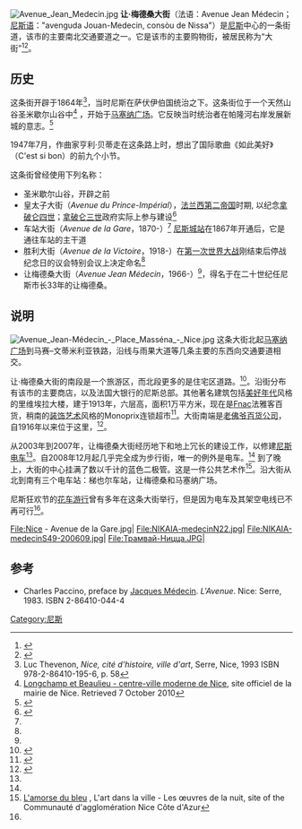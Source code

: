 [[File:Avenue_Jean_Medecin.jpg|thumb]]
'''让·梅德桑大街'''（法语：Avenue Jean Médecin；[[尼斯语|尼斯语]]："avenguda Jouan-Medecin, consòu de Nissa"）是[[尼斯|尼斯]]中心的一条街道，该市的主要南北交通要道之一。它是该市的主要购物街，被居民称为“大街”<ref>{{cite book |first=Jean-Claude |last=Bouvier |title=Les noms de rues disent la ville |publisher=Christine Bonneton |year=2007 |isbn=978-2-86253-413-8 |page=208 |url=http://books.google.fr/books?id=gEJBpzg9CXEC&printsec=frontcover&dq=Les+noms+de+rues+disent+la+ville&hl=fr&ei=5LusTIvqFtC84Aa5wrnaBw&sa=X&oi=book_result&ct=result&resnum=1&ved=0CDAQ6AEwAA#v=onepage&q&f=false |language=fr }}{{dead link|date=2018年4月 |bot=InternetArchiveBot |fix-attempted=yes }}</ref><ref>{{cite book |first1=Jean-Claude |last1=Bouvier |first2=Jean-Marie |last2=Guillon |title=La toponymie urbaine : significations et enjeux: actes du colloque tenu à Aix-en-Provence, 11-12 décembre 1998 |publisher=L'Harmattan |year=2001 |isbn=978-2-7475-0656-4 |page=243 |url=http://books.google.fr/books?id=SDSwhARpjYAC&pg=PA243&dq=avenue+jean+m%C3%A9decin&hl=fr&ei=5risTM2_Lpjc4waW6p3cCA&sa=X&oi=book_result&ct=result&resnum=9&ved=0CFQQ6AEwCA#v=onepage&q=%20m%C3%A9decin&f=false |language=fr |access-date=2016-06-24 |archive-date=2018-10-04 |archive-url=https://web.archive.org/web/20181004150544/https://books.google.fr/books?id=SDSwhARpjYAC&pg=PA243&dq=avenue+jean+m%C3%A9decin&hl=fr&ei=5risTM2_Lpjc4waW6p3cCA&sa=X&oi=book_result&ct=result&resnum=9&ved=0CFQQ6AEwCA#v=onepage&q=%20m%C3%A9decin&f=false |dead-url=no }}</ref>。

==历史==
这条街开辟于1864年<ref>Luc Thevenon, ''Nice, cité d'histoire, ville d'art'', Serre, Nice, 1993 ISBN 978-2-86410-195-6, p. 58</ref>，当时尼斯在萨伏伊伯国统治之下。这条街位于一个天然山谷圣米歇尔山谷中<ref name="mairie">[http://www.nice.fr/Culture/Centre-du-patrimoine/Publications-Les-Fiches-Patrimoine/LONGCHAMP-ET-BEAULIEU-centre-ville-moderne-de-Nice Longchamp et Beaulieu - centre-ville moderne de Nice]{{Dead link|date=2018年11月 |bot=InternetArchiveBot |fix-attempted=yes }}, site officiel de la mairie de Nice. Retrieved 7 October 2010</ref> ，开始于[[马塞纳广场|马塞纳广场]]。它反映当时统治者在帕隆河右岸发展新城的意志。<ref>{{cite book |first=Philippe |last=Graff |title=L'exception urbaine: Nice, de la Renaissance au Consiglio d'Ornato |publisher=Parenthèses |year=2000 |isbn=978-2-86364-066-1 |page=139 |url=http://books.google.fr/books?id=qrdkmR6TAcoC&printsec=frontcover&source=gbs_ge_summary_r&cad=0#v=onepage&q&f=false |language=fr |access-date=2016-06-24 |archive-date=2017-12-01 |archive-url=https://web.archive.org/web/20171201042136/https://books.google.fr/books?id=qrdkmR6TAcoC&printsec=frontcover&source=gbs_ge_summary_r&cad=0#v=onepage&q&f=false |dead-url=no }}</ref>

1947年7月，作曲家亨利·贝蒂走在这条路上时，想出了国际歌曲《如此美好》（C'est si bon）的前九个小节。

这条街曾经使用下列名称：
*圣米歇尔山谷，开辟之前
* 皇太子大街（''Avenue du Prince-Impérial''），[[法兰西第二帝国|法兰西第二帝国]]时期, 以纪念[[拿破仑四世|拿破仑四世]]；[[拿破仑三世|拿破仑三世]]政府实际上参与建设<ref name="isnard">{{cite book |chapter=Avenue Jean-Médecin |first=Marguerite and Roger |last=Isnard |title=Per Carriera: dictionnaire historique et anecdotique des rues de Nice'' |year=2003 |edition=3rd|publisher=Serre éditeur |place=Nice |isbn=2-86410-388-5 |url=http://www.nicerendezvous.com/car/avenue-jean-medecin.html |language=fr}}</ref>
*车站大街（''Avenue de la Gare''，1870-）<ref name="isnard"/> [[尼斯城站|尼斯城站]]在1867年开通后，它是通往车站的主干道 
*胜利大街（''Avenue de la Victoire''，1918-）在[[第一次世界大战|第一次世界大战]]刚结束后停战纪念日的议会特别会议上决定命名<ref name="isnard"/>
*让梅德桑大街（''Avenue Jean Médecin''，1966-）<ref name="mairie"/>，得名于在二十世纪任尼斯市长33年的让梅德桑。

==说明==
[[File:Avenue_Jean-Médecin_-_Place_Masséna_-_Nice.jpg|thumb]]
这条大街北起[[马塞纳广场|马塞纳广场]]到马赛–文蒂米利亚铁路，沿线与雨果大道等几条主要的东西向交通要道相交。

让·梅德桑大街的南段是一个旅游区，而北段更多的是住宅区道路。<ref name="caprani">{{cite book |first=Isabelle H. |last=Caprani |title=La construction urbaine des formes de représentation dans le contexte des relations interethniques : les leçons d'un quartier du centre-ville de Nice |volume=421, XXII |publisher=Peter Lang |place=Berne |year=2008 |isbn=978-3-03911-501-3 |page=194 |url=http://books.google.fr/books?id=ChrcH2dM5e4C&pg=PA20&dq=La+construction+urbaine+des+formes+de+repr%C3%A9sentation+dans+le+contexte+des&hl=fr&ei=dresTKiwGcjP4gacwI3mCA&sa=X&oi=book_result&ct=result&resnum=1&ved=0CCsQ6AEwAA#v=onepage&q&f=false |language=fr |access-date=2016-06-24 |archive-date=2013-12-08 |archive-url=https://web.archive.org/web/20131208021612/http://books.google.fr/books?id=ChrcH2dM5e4C&pg=PA20&dq=La+construction+urbaine+des+formes+de+repr%C3%A9sentation+dans+le+contexte+des&hl=fr&ei=dresTKiwGcjP4gacwI3mCA&sa=X&oi=book_result&ct=result&resnum=1&ved=0CCsQ6AEwAA#v=onepage&q&f=false |dead-url=no }}</ref>。沿街分布有该市的主要商店，以及法国大银行的尼斯总部。其他著名建筑包括[[美好年代|美好年代]]风格的里维埃拉大楼，建于1913年，六层高，面积1万平方米，现在是[[Fnac|Fnac]]法雅客百货，稍南的[[装饰艺术|装饰艺术]]风格的Monoprix连锁超市<ref>{{cite journal |title=À Nice, l'avenue Jean-Médecin se prépare au tramway |journal=Libre Service Actualités |date=6 November 2003 |url=http://www.lsa-conso.fr/a-nice-l-avenue-jean-medecin-se-prepare-au-tramway,72114 |language=fr |author= |access-date=2016-06-24 |archive-url=https://web.archive.org/web/20160624104439/http://www.lsa-conso.fr/a-nice-l-avenue-jean-medecin-se-prepare-au-tramway,72114 |archive-date=2016-06-24 |dead-url=yes }}</ref>。大街南端是[[老佛爷百货公司|老佛爷百货公司]]，自1916年以来位于这里，<ref>{{cite journal |first=Shoshana-Rose |last=Marzel |title=Théophile Bader, co-fondateur des Galeries Lafayette |journal=Archives Juives |date=February 2004 |volume=37 |pages=135–138 |url=http://www.cairn.info/revue-archives-juives-2004-2-page-135.htm |language=fr |access-date=2016-06-24 |archive-date=2016-06-28 |archive-url=https://web.archive.org/web/20160628074558/http://www.cairn.info/revue-archives-juives-2004-2-page-135.htm |dead-url=no }}</ref>。

从2003年到2007年，让梅德桑大街经历地下和地上冗长的建设工作，以修建[[尼斯电车|尼斯电车]]<ref name="nrv"/>。自2008年12月起几乎完全成为步行街，唯一的例外是电车。<ref name="nrv"/> 到了晚上，大街的中心挂满了数以千计的蓝色二极管。这是一件公共艺术作<ref>[http://www.agglo-nice.fr/culture%2Dtourisme/oeuvres-de-la-nuit.htm L'amorse du bleu] {{Wayback|url=http://www.agglo-nice.fr/culture%2Dtourisme/oeuvres-de-la-nuit.htm |date=20081115151410 }}, L'art dans la ville - Les œuvres de la nuit, site of the Communauté d'agglomération Nice Côte d'Azur</ref>。沿大街从北到南有三个电车站：梯也尔车站，让梅德桑和马塞纳广场。 

尼斯狂欢节的[[花车游行|花车游行]]曾有多年在这条大街举行，但是因为电车及其架空电线已不再可行<ref name="isnard"/>。

<gallery perrow="4">
File:Nice - Avenue de la Gare.jpg|
File:NIKAIA-medecinN22.jpg|
File:NIKAIA-medecinS49-200609.jpg|
File:Трамвай-Ницца.JPG|
</gallery>

==参考==
* Charles Paccino, preface by [[Jacques_Médecin|Jacques Médecin]]. ''L'Avenue''. Nice: Serre, 1983. ISBN 2-86410-044-4 {{fr icon}}
{{Reflist}}
{{coord|43|42|02|N|7|16|05|E|type:landmark_source:kolossus-frwiki|display=title}}
[[Category:尼斯|Category:尼斯]]